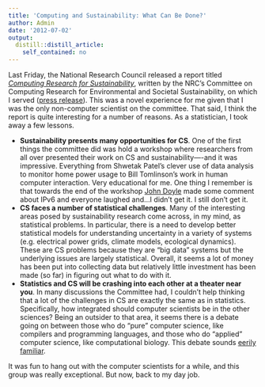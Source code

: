 ```yaml
---
title: 'Computing and Sustainability: What Can Be Done?'
author: Admin
date: '2012-07-02'
output:
  distill::distill_article:
    self_contained: no
---
```


Last Friday, the National Research Council released a report titled _<a href="http://www.nap.edu/catalog.php?record_id=13415" target="_blank">Computing Research for Sustainability</a>_, written by the NRC&#8217;s Committee on Computing Research for Environmental and Societal Sustainability, on which I served (<a href="http://www8.nationalacademies.org/onpinews/newsitem.aspx?RecordID=13415" target="_blank">press release</a>). This was a novel experience for me given that I was the only non-computer scientist on the committee. That said, I think the report is quite interesting for a number of reasons. As a statistician, I took away a few lessons.

  * **Sustainability presents many opportunities for CS**. One of the first things the committee did was hold a workshop where researchers from all over presented their work on CS and sustainability&#8212;-and it was impressive. Everything from Shwetak Patel&#8217;s clever use of data analysis to monitor home power usage to Bill Tomlinson&#8217;s work in human computer interaction. Very educational for me. One thing I remember is that towards the end of the workshop <a href="http://www.cms.caltech.edu/people/2994/profile" target="_blank">John Doyle</a> made some comment about IPv6 and everyone laughed and&#8230;I didn&#8217;t get it. I still don&#8217;t get it.
  * **CS faces a number of statistical challenges**. Many of the interesting areas posed by sustainability research come across, in my mind, as statistical problems. In particular, there is a need to develop better statistical models for understanding uncertainty in a variety of systems (e.g. electrical power grids, climate models, ecological dynamics). These are CS problems because they are &#8220;big data&#8221; systems but the underlying issues are largely statistical. Overall, it seems a lot of money has been put into collecting data but relatively little investment has been made (so far) in figuring out what to do with it.
  * **Statistics and CS will be crashing into each other at a theater near you**. In many discussions the Committee had, I couldn&#8217;t help thinking that a lot of the challenges in CS are exactly the same as in statistics. Specifically, how integrated should computer scientists be in the other sciences? Being an outsider to that area, it seems there is a debate going on between those who do &#8220;pure&#8221; computer science, like compilers and programming languages, and those who do &#8220;applied&#8221; computer science, like computational biology. This debate sounds <a href="http://simplystatistics.org/post/25643791866/statistics-and-the-science-club" target="_blank">eerily familiar</a>.

It was fun to hang out with the computer scientists for a while, and this group was really exceptional. But now, back to my day job.
